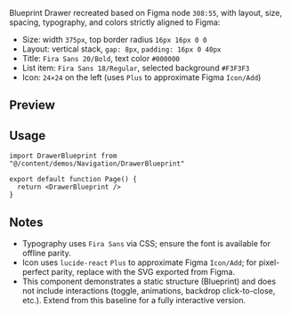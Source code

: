
Blueprint Drawer recreated based on Figma node `308:55`, with layout, size, spacing, typography, and colors strictly aligned to Figma:
- Size: width `375px`, top border radius `16px 16px 0 0`
- Layout: vertical stack, `gap: 8px`, `padding: 16px 0 40px`
- Title: `Fira Sans 20/Bold`, text color `#000000`
- List item: `Fira Sans 18/Regular`, selected background `#F3F3F3`
- Icon: `24×24` on the left (uses `Plus` to approximate Figma `Icon/Add`)

## Preview

<Demo title="Figma Parity Preview" description="Visual parity with Figma Drawer (Blueprint)">
  <DrawerBlueprint />
</Demo>

## Usage

```tsx
import DrawerBlueprint from "@/content/demos/Navigation/DrawerBlueprint"

export default function Page() {
  return <DrawerBlueprint />
}
```

## Notes

- Typography uses `Fira Sans` via CSS; ensure the font is available for offline parity.
- Icon uses `lucide-react` `Plus` to approximate Figma `Icon/Add`; for pixel-perfect parity, replace with the SVG exported from Figma.
- This component demonstrates a static structure (Blueprint) and does not include interactions (toggle, animations, backdrop click-to-close, etc.). Extend from this baseline for a fully interactive version.